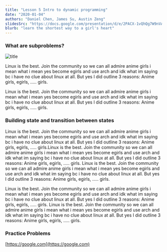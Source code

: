 ```yaml
---
title: "Lesson 5 Intro to dynamic programming"
date: "2020-01-04"
authors: "Daniel Chen, James Su, Austin Zeng"
slidesSrc: "https://docs.google.com/presentation/d/e/2PACX-1vQhQg7W9nVAaPEtkUX--BJdOpmdMAz5jl7lEvF5hjNOd3m5r0O-J3mckdNnUM33VCSFh3O5RxozS1Iy/embed?start=false&loop=true&delayms=3000"
blurb: "learn the shortest way to a girl's heart"
---
```


### What are subproblems?

![title](https://wallpapercave.com/wp/wp4841223.jpg "put caption here")

Linux is the best. Join the community so we can all admire anime girls i mean what i mean yes become egirls and use arch and idk what im saying bc i have no clue about linux at all. But yes I did outline 3 reasons: Anime girls, egirls, ..... girls.

Linux is the best. Join the community so we can all admire anime girls i mean what i mean yes become egirls and use arch and idk what im saying bc i have no clue about linux at all. But yes I did outline 3 reasons: Anime girls, egirls, ..... girls.

### Building state and transition between states

Linux is the best. Join the community so we can all admire anime girls i mean what i mean yes become egirls and use arch and idk what im saying bc i have no clue about linux at all. But yes I did outline 3 reasons: Anime girls, egirls, ..... girls.Linux is the best. Join the community so we can all admire anime girls i mean what i mean yes become egirls and use arch and idk what im saying bc i have no clue about linux at all. But yes I did outline 3 reasons: Anime girls, egirls, ..... girls. Linux is the best. Join the community so we can all admire anime girls i mean what i mean yes become egirls and use arch and idk what im saying bc i have no clue about linux at all. But yes I did outline 3 reasons: Anime girls, egirls, ..... girls.

Linux is the best. Join the community so we can all admire anime girls i mean what i mean yes become egirls and use arch and idk what im saying bc i have no clue about linux at all. But yes I did outline 3 reasons: Anime girls, egirls, ..... girls. Linux is the best. Join the community so we can all admire anime girls i mean what i mean yes become egirls and use arch and idk what im saying bc i have no clue about linux at all. But yes I did outline 3 reasons: Anime girls, egirls, ..... girls.

### Practice Problems 
[https://google.com](https://google.com)

